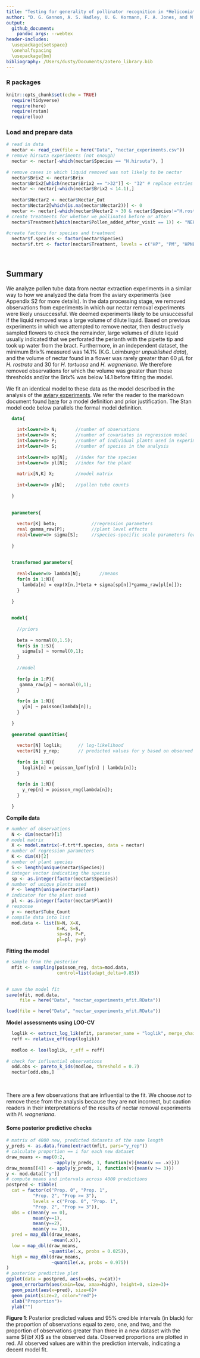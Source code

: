 ```yaml
---
title: "Testing for generality of pollinator recognition in *Heliconia* - Testing for mechanisms"
author: "D. G. Gannon, A. S. Hadley, U. G. Kormann, F. A. Jones, and M. G. Betts"
output:
  github_document:
    pandoc_args: --webtex
header-includes:
  \usepackage{setspace}
  \onehalfspacing
  \usepackage{bm}
bibliography: /Users/dusty/Documents/zotero_library.bib
---
```



### R packages

```r
knitr::opts_chunk$set(echo = TRUE)
  require(tidyverse)
  require(here)
  require(rstan)
  require(loo)
```


### Load and prepare data

```r
# read in data
  nectar <- read_csv(file = here("Data", "nectar_experiments.csv"))
# remove hirsuta experiments (not enough)
  nectar <- nectar[-which(nectar$Species == "H.hirsuta"), ]
  
# remove cases in which liquid removed was not likely to be nectar
  nectar$Brix2 <- nectar$Brix
  nectar$Brix2[which(nectar$Brix2 == ">32")] <- "32" # replace entries of >32 with 32
  nectar <- nectar[-which(nectar$Brix2 < 14.1),]
  
  nectar$Nectar2 <- nectar$Nectar_Out
  nectar$Nectar2[which(is.na(nectar$Nectar2))] <- 0
  nectar <- nectar[-which(nectar$Nectar2 > 30 & nectar$Species!="H.rostrata"), ]
# create treatments for whether we pollinated before or after
  nectar$Treatment[which(nectar$Pollen_added_after_visit == 1)] <- "NEHP"
  
#create factors for species and treatment
  nectar$f.species <- factor(nectar$Species)
  nectar$f.trt <- factor(nectar$Treatment, levels = c("HP", "PM", "HPNE", "NEHP"))
  
  
```

## Summary

  We analyze pollen tube data from nectar extraction experiments in a similar way to how we analyzed the data from the aviary experiments (see Appendix S2 for more details). In the data processing stage, we removed observations from experiments in which our nectar removal experiments were likely unsuccessful. We deemed experiments likely to be unsuccessful if the liquid removed was a large volume of dilute liquid. Based on previous experiments in which we attempted to remove nectar, then destructively sampled flowers to check the remainder, large volumes of dilute liquid usually indicated that we perforated the perianth with the pipette tip and took up water from the bract. Furthermore, in an independent dataset, the minimum Brix\% measured was 14.1\% (K.G. Leimburger *unpublished data*), and the volume of nectar found in a flower was rarely greater than 60 $\mu$L for *H. rostrata* and 30 for *H. tortuosa* and *H. wagneriana*. We therefore removed observations for which the volume was greater than these thresholds and/or the Brix\% was below 14.1 before fitting the model.
  
  
\subsection{Model}
  
  We fit an identical model to these data as the model described in the analysis of the [aviary experiments](https://github.com/Dusty-Gannon/PR-in-Heliconia/blob/main/Analyses/PR_aviaries.md). We refer the reader to the markdown document found [here](https://github.com/Dusty-Gannon/PR-in-Heliconia/blob/main/Analyses/PR_aviaries.md) for a model definition and prior justification. The Stan model code below parallels the formal model definition. 
  
\subsubsection{Stan model code}

```stan
  data{
  
    int<lower=0> N;       //number of observations
    int<lower=0> K;       //number of covariates in regression model
    int<lower=0> P;       //number of individual plants used in experiments
    int<lower=0> S;       //number of species in the analysis
    
    int<lower=0> sp[N];   //index for the species
    int<lower=0> pl[N];   //index for the plant
    
    matrix[N,K] X;        //model matrix
    
    int<lower=0> y[N];    //pollen tube counts
  
  }
  
  
  parameters{
  
    vector[K] beta;             //regression parameters
    real gamma_raw[P];          //plant level effects
    real<lower=0> sigma[S];     //species-specific scale parameters for plant effects
  
  }
  
  
  transformed parameters{
  
    real<lower=0> lambda[N];       //means
    for(n in 1:N){
      lambda[n] = exp(X[n,]*beta + sigma[sp[n]]*gamma_raw[pl[n]]);
    }
    
  }
  
  
  model{
  
    //priors
    
    beta ~ normal(0,1.5);
    for(s in 1:S){
      sigma[s] ~ normal(0,1);
    }
    
    //model
    
    for(p in 1:P){
     gamma_raw[p] ~ normal(0,1);
    }
    
    for(n in 1:N){
      y[n] ~ poisson(lambda[n]);
    }
    
  }
  
  generated quantities{
  
    vector[N] loglik;      // log-likelihood
    vector[N] y_rep;       // predicted values for y based on observed X
    
    for(n in 1:N){
      loglik[n] = poisson_lpmf(y[n] | lambda[n]);
    }
    
    for(n in 1:N){
      y_rep[n] = poisson_rng(lambda[n]);
    }
  
  }
```


**Compile data**

```r
# number of observations
  N <- dim(nectar)[1]
# model matrix
  X <- model.matrix(~f.trt*f.species, data = nectar)
# number of regression parameters
  K <- dim(X)[2]
# number of plant species
  S <- length(unique(nectar$Species))
# integer vector indicating the species
  sp <- as.integer(factor(nectar$Species))
# number of unique plants used
  P <- length(unique(nectar$Plant))
# indicator for the plant used
  pl <- as.integer(factor(nectar$Plant))
# response 
  y <- nectar$Tube_Count
# compile data into list  
  mod.data <- list(N=N, X=X, 
                   K=K, S=S, 
                   sp=sp, P=P, 
                   pl=pl, y=y)
```

**Fitting the model**

```r
# sample from the posterior
  mfit <- sampling(poisson_reg, data=mod.data, 
                   control=list(adapt_delta=0.85))
  
```


```r
# save the model fit
save(mfit, mod.data, 
     file = here("Data", "nectar_experiments_mfit.RData"))
```


```r
load(file = here("Data", "nectar_experiments_mfit.RData"))
```


**Model assessments using LOO-CV**

```r
  loglik <- extract_log_lik(mfit, parameter_name = "loglik", merge_chains = FALSE)
  reff <- relative_eff(exp(loglik))
  
  modloo <- loo(loglik, r_eff = reff)
  
# check for influential observations
  odd.obs <- pareto_k_ids(modloo, threshold = 0.7)
  nectar[odd.obs,]
```

$~$ 

There are a few observations that are influential to the fit. We choose *not* to remove these from the analysis because they are not incorrect, but caution readers in their interpretations of the results of nectar removal experiments with *H. wagneriana*.

#### Some posterior predictive checks

```r
# matrix of 4000 new, predicted datasets of the same length
y_preds <- as.data.frame(extract(mfit, pars="y_rep"))
# calculate proportion == i for each new dataset
draw_means <- map(0:2,
                  ~apply(y_preds, 1, function(v){mean(v == .x)}))
draw_means[[4]] <- apply(y_preds, 1, function(v){mean(v >= 3)})
y <- mod.data[["y"]]
# compute means and intervals across 4000 predictions
postpred <- tibble(
  cat = factor(c("Prop. 0", "Prop. 1",
          "Prop. 2", "Prop >= 3"),
          levels = c("Prop. 0", "Prop. 1",
          "Prop. 2", "Prop >= 3")),
  obs = c(mean(y == 0),
          mean(y==1),
          mean(y==2),
          mean(y >= 3)),
  pred = map_dbl(draw_means,
                 ~mean(.x)),
  low = map_dbl(draw_means,
                ~quantile(.x, probs = 0.025)),
  high = map_dbl(draw_means,
                 ~quantile(.x, probs = 0.975))
)
# posterior predictive plot
ggplot(data = postpred, aes(x=obs, y=cat))+
  geom_errorbarh(aes(xmin=low, xmax=high), height=0, size=3)+
  geom_point(aes(x=pred), size=6)+
  geom_point(size=2, color="red")+
  xlab("Proportion")+
  ylab("")
```

**Figure 1**: Posterior predicted values and 95% credible intervals (in black) for the proportion of observations equal to zero, one, and two, and the proportion of observations greater than three in a new dataset with the same ${\bf X}$ as the observed data. Observed proportions are plotted in red. All observed values are within the prediction intervals, indicating a decent model fit. 
